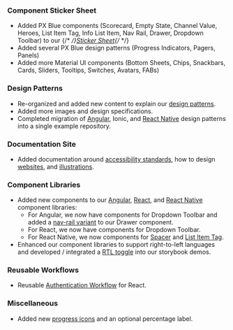 
### Component Sticker Sheet

-   Added PX Blue components (Scorecard, Empty State, Channel Value, Heroes, List Item Tag, Info List Item, Nav Rail, Drawer, Dropdown Toolbar) to our {/* <!-- markdown-link-check-disable --> */}[Sticker Sheet](https://www.figma.com/community/file/852558784352181868){/* <!-- markdown-link-check-enable --> */}
-   Added several PX Blue design patterns (Progress Indicators, Pagers, Panels)
-   Added more Material UI components (Bottom Sheets, Chips, Snackbars, Cards, Sliders, Tooltips, Switches, Avatars, FABs)

### Design Patterns

-   Re-organized and added new content to explain our [design patterns](/patterns).
-   Added more images and design specifications.
-   Completed migration of [Angular](https://github.com/etn-ccis/blui-angular-design-patterns), Ionic, and [React Native](https://github.com/etn-ccis/blui-react-native-design-patterns) design patterns into a single example repository.

### Documentation Site

-   Added documentation around [accessibility standards](/design/accessibility), how to design [websites](/design/websites), and [illustrations](/style/illustrations).

### Component Libraries

-   Added new components to our [Angular](https://brightlayer-ui-components.github.io/angular), [React](https://brightlayer-ui-components.github.io/react), and [React Native](https://brightlayer-ui-components.github.io/react-native) component libraries:
    -   For Angular, we now have components for Dropdown Toolbar and added a [nav-rail variant](https://brightlayer-ui-components.github.io/angular/components/drawer/layout/examples) to our Drawer component.
    -   For React, we now have components for Dropdown Toolbar.
    -   For React Native, we now components for [Spacer](https://brightlayer-ui-components.github.io/react-native/?path=/info/components-documentation--spacer) and [List Item Tag](https://brightlayer-ui-components.github.io/react-native/?path=/info/components-documentation--list-item-tag).
-   Enhanced our component libraries to support right-to-left languages and developed / integrated a [RTL toggle](https://www.npmjs.com/package/@pxblue/storybook-rtl-addon) into our storybook demos.

### Reusable Workflows

-   Reusable [Authentication Workflow](https://www.npmjs.com/package/@pxblue/react-auth-workflow) for React.

### Miscellaneous

-   Added new [progress icons](https://github.com/etn-ccis/blui-progress-icons/tree/master) and an optional percentage label.
